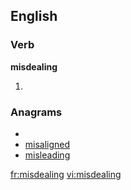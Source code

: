 ==English==

===Verb===
'''misdealing'''

# {{third-person singular of|[[misdeal]]}}

===Anagrams===
* {{alphagram|adegiilmns}}
* [[misaligned#English|misaligned]]
* [[misleading#English|misleading]]

[[fr:misdealing]]
[[vi:misdealing]]